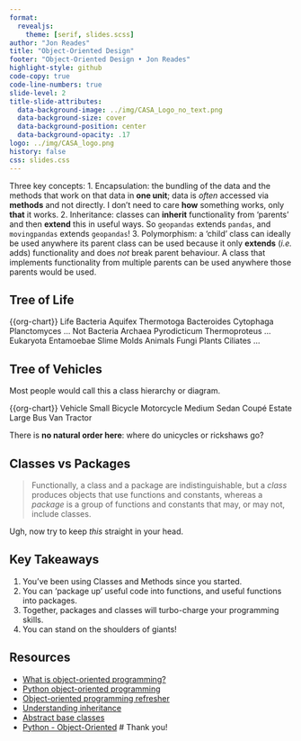 ```yaml
---
format:
  revealjs:
    theme: [serif, slides.scss]
author: "Jon Reades"
title: "Object-Oriented Design"
footer: "Object-Oriented Design • Jon Reades"
highlight-style: github
code-copy: true
code-line-numbers: true
slide-level: 2
title-slide-attributes:
  data-background-image: ../img/CASA_Logo_no_text.png
  data-background-size: cover
  data-background-position: center
  data-background-opacity: .17
logo: ../img/CASA_logo.png
history: false
css: slides.css
---
```





Three key concepts:
1. Encapsulation: the bundling of the data and the methods that work on that data in **one unit**; data is *often* accessed via **methods** and not directly. I don't need to care **how** something works, only **that** it works.
2. Inheritance: classes can **inherit** functionality from 'parents' and then **extend** this in useful ways. So `geopandas` extends `pandas`, and `movingpandas` extends `geopandas`!
3. Polymorphism: a 'child' class can ideally be used anywhere its parent class can be used because it only **extends** (*i.e.* adds) functionality and does *not* break parent behaviour. A class that implements functionality from multiple parents can be used anywhere those parents would be used.


## Tree of Life {.smaller}

{{org-chart}}
Life
	Bacteria
		Aquifex
		Thermotoga
		Bacteroides Cytophaga
		Planctomyces
		...
	Not Bacteria
		Archaea
			Pyrodicticum
			Thermoproteus
			...
		Eukaryota
			Entamoebae
			Slime Molds
			Animals
			Fungi
			Plants
			Ciliates
			...


## Tree of Vehicles {.smaller}

Most people would call this a class hierarchy or diagram.

{{org-chart}}
Vehicle
	Small
		Bicycle
		Motorcycle
	Medium
		Sedan
		Coupé
		Estate
	Large
		Bus
		Van
		Tractor

  There is **no natural order here**: where do unicycles or rickshaws go?


## Classes vs Packages

> Functionally, a class and a package are indistinguishable, but a _class_ produces objects that use functions and constants, whereas a _package_ is a group of functions and constants that may, or may not, include classes.

Ugh, now try to keep _this_ straight in your head.


## Key Takeaways

1. You’ve been using Classes and Methods since you started. 
2. You can ‘package up’ useful code into functions, and useful functions into packages.
3. Together, packages and classes will turbo-charge your programming skills.
4. You can stand on the shoulders of giants!


## Resources {.smaller}

- [What is object-oriented programming?](https://www.linkedin.com/learning/python-quick-start/what-is-object-oriented-programming)
- [Python object-oriented programming](https://www.linkedin.com/learning/python-object-oriented-programming/python-object-oriented-programming)
- [Object-oriented programming refresher](https://www.linkedin.com/learning/python-object-oriented-programming/object-oriented-programming-refresher)
- [Understanding inheritance](https://www.linkedin.com/learning/python-object-oriented-programming/understanding-inheritance)
- [Abstract base classes](https://www.linkedin.com/learning/python-object-oriented-programming/abstract-base-classes)
- [Python - Object-Oriented](https://www.tutorialspoint.com/python/python_classes_objects.htm)
# Thank you!